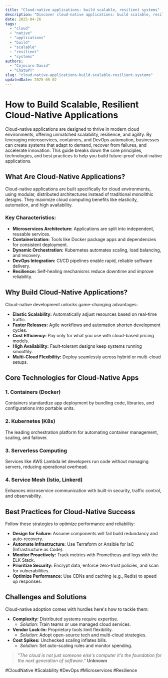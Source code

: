 ```yaml
---
title: "Cloud-native applications: build scalable, resilient systems"
description: "Discover cloud-native applications: build scalable, resilient systems with this in-depth guide, providing actionable insights and practical tips to boost your knowledge and results."
date: 2025-04-26
tags:
  - "cloud"
  - "native"
  - "applications"
  - "build"
  - "scalable"
  - "resilient"
  - "systems"
authors:
  - "Cojocaru David"
  - "ChatGPT"
slug: "cloud-native-applications-build-scalable-resilient-systems"
updatedDate: 2025-05-02
---
```


# How to Build Scalable, Resilient Cloud-Native Applications  

Cloud-native applications are designed to thrive in modern cloud environments, offering unmatched scalability, resilience, and agility. By leveraging microservices, containers, and DevOps automation, businesses can create systems that adapt to demand, recover from failures, and accelerate innovation. This guide breaks down the core principles, technologies, and best practices to help you build future-proof cloud-native applications.  

## What Are Cloud-Native Applications?  

Cloud-native applications are built specifically for cloud environments, using modular, distributed architectures instead of traditional monolithic designs. They maximize cloud computing benefits like elasticity, automation, and high availability.  

### Key Characteristics:  

- **Microservices Architecture:** Applications are split into independent, reusable services.  
- **Containerization:** Tools like Docker package apps and dependencies for consistent deployment.  
- **Dynamic Orchestration:** Kubernetes automates scaling, load balancing, and recovery.  
- **DevOps Integration:** CI/CD pipelines enable rapid, reliable software delivery.  
- **Resilience:** Self-healing mechanisms reduce downtime and improve reliability.  

## Why Build Cloud-Native Applications?  

Cloud-native development unlocks game-changing advantages:  

- **Elastic Scalability:** Automatically adjust resources based on real-time traffic.  
- **Faster Releases:** Agile workflows and automation shorten development cycles.  
- **Cost Efficiency:** Pay only for what you use with cloud-based pricing models.  
- **High Availability:** Fault-tolerant designs keep systems running smoothly.  
- **Multi-Cloud Flexibility:** Deploy seamlessly across hybrid or multi-cloud setups.  

## Core Technologies for Cloud-Native Apps  

### 1. Containers (Docker)  
Containers standardize app deployment by bundling code, libraries, and configurations into portable units.  

### 2. Kubernetes (K8s)  
The leading orchestration platform for automating container management, scaling, and failover.  

### 3. Serverless Computing  
Services like AWS Lambda let developers run code without managing servers, reducing operational overhead.  

### 4. Service Mesh (Istio, Linkerd)  
Enhances microservice communication with built-in security, traffic control, and observability.  

## Best Practices for Cloud-Native Success  

Follow these strategies to optimize performance and reliability:  

- **Design for Failure:** Assume components will fail build redundancy and auto-recovery.  
- **Automate Infrastructure:** Use Terraform or Ansible for IaC (Infrastructure as Code).  
- **Monitor Proactively:** Track metrics with Prometheus and logs with the ELK Stack.  
- **Prioritize Security:** Encrypt data, enforce zero-trust policies, and scan for vulnerabilities.  
- **Optimize Performance:** Use CDNs and caching (e.g., Redis) to speed up responses.  

## Challenges and Solutions  

Cloud-native adoption comes with hurdles here's how to tackle them:  

- **Complexity:** Distributed systems require expertise.  
  - *Solution:* Train teams or use managed cloud services.  
- **Vendor Lock-In:** Proprietary tools limit flexibility.  
  - *Solution:* Adopt open-source tech and multi-cloud strategies.  
- **Cost Spikes:** Unchecked scaling inflates bills.  
  - *Solution:* Set auto-scaling rules and monitor spending.  

> *"The cloud is not just someone else's computer it's the foundation for the next generation of software."*   **Unknown**  

#CloudNative #Scalability #DevOps #Microservices #Resilience